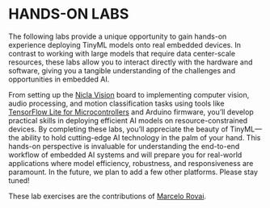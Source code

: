 # HANDS-ON LABS

The following labs provide a unique opportunity to gain hands-on experience deploying TinyML models onto real embedded devices. In contrast to working with large models that require data center-scale resources, these labs allow you to interact directly with the hardware and software, giving you a tangible understanding of the challenges and opportunities in embedded AI.

From setting up the [Nicla Vision](https://store.arduino.cc/products/nicla-vision) board to implementing computer vision, audio processing, and motion classification tasks using tools like [TensorFlow Lite for Microcontrollers](https://www.tensorflow.org/lite/microcontrollers) and Arduino firmware, you'll develop practical skills in deploying efficient AI models on resource-constrained devices. By completing these labs, you'll appreciate the beauty of TinyML—the ability to hold cutting-edge AI technology in the palm of your hand. This hands-on perspective is invaluable for understanding the end-to-end workflow of embedded AI systems and will prepare you for real-world applications where model efficiency, robustness, and responsiveness are paramount. In the future, we plan to add a few other platforms. Please stay tuned!

These lab exercises are the contributions of [Marcelo Rovai](https://github.com/Mjrovai).